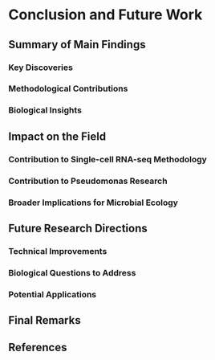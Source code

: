 # Conclusion and Future Work



## Summary of Main Findings

### Key Discoveries

### Methodological Contributions

### Biological Insights

## Impact on the Field

### Contribution to Single-cell RNA-seq Methodology

### Contribution to Pseudomonas Research

### Broader Implications for Microbial Ecology

## Future Research Directions

### Technical Improvements

### Biological Questions to Address

### Potential Applications

## Final Remarks

## References 

```{=tex}
\clearpage
% Désactiver l'inclusion des prochaines figures et tableaux dans les listes
\captionsetup[figure]{list=false}
\captionsetup[table]{list=false}
```


